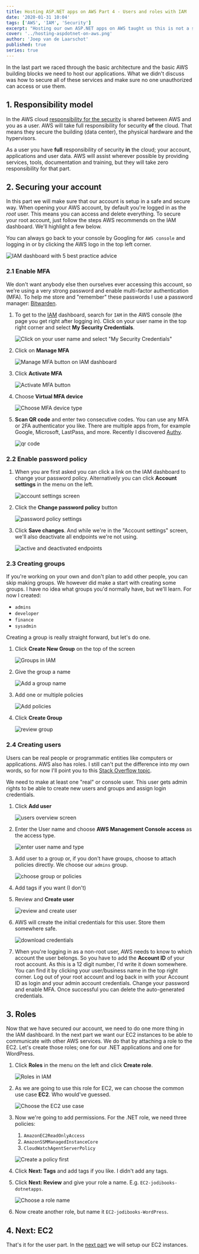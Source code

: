 ```yaml
---
title: Hosting ASP.NET apps on AWS Part 4 - Users and roles with IAM
date: '2020-01-31 10:04'
tags: ['AWS', 'IAM', 'Security']
excerpt: "Hosting our own ASP.NET apps on AWS taught us this is not a side project. On AWS we start with securing our root account and adding users and roles in IAM."
cover: '../hosting-aspdotnet-on-aws.png'
author: 'Joep van de Laarschot'
published: true
series: true
---
```


In the last part we raced through the basic architecture and the basic AWS building blocks we need to host our applications. What we didn't discuss was how to secure all of these services and make sure no one unauthorized can access or use them.

## 1. Responsibility model

In the AWS cloud [responsibility for the security](https://aws.amazon.com/compliance/shared-responsibility-model/) is shared between AWS and you as a user. AWS will take full responsibility for security **of** the cloud. That means they secure the building (data center), the physical hardware and the hypervisors.

As a user you have **full** responsibility of security **in** the cloud; your account, applications and user data. AWS will assist wherever possible by providing services, tools, documentation and training, but they will take zero responsibility for that part.

## 2. Securing your account

In this part we will make sure that our account is setup in a safe and secure way. When opening your AWS account, by default you're logged in as the _root_ user. This means you can access and delete everything. To secure your root account, just follow the steps AWS recommends on the IAM dashboard. We'll highlight a few below.

You can always go back to your console by Googling for `AWS console` and logging in or by clicking the AWS logo in the top left corner.

![IAM dashboard with 5 best practice advice](iam-0-1.png)

### 2.1 Enable MFA

We don't want anybody else then ourselves ever accessing this account, so we're using a very strong password and enable multi-factor authentication (MFA). To help me store and "remember" these passwords I use a password manager: [Bitwarden](https://bitwarden.com/).

1. To get to the [IAM](https://aws.amazon.com/iam/) dashboard, search for `IAM` in the AWS console (the page you get right after logging in). Click on your user name in the top right corner and select **My Security Credentials**.

    ![Click on your user name and select "My Security Credentials"](iam-1.png)

2. Click on **Manage MFA**

    ![Manage MFA button on IAM dashboard](iam-2.png)

3. Click **Activate MFA**

    ![Activate MFA button](iam-3.png)

4. Choose **Virtual MFA device**

    ![Choose MFA device type](iam-4.png)

5. **Scan QR code** and enter two consecutive codes. You can use any MFA or 2FA authenticator you like. There are multiple apps from, for example Google, Microsoft, LastPass, and more. Recently I discovered [Authy](https://authy.com/).

    ![qr code](iam-5.png)

### 2.2 Enable password policy

1. When you are first asked you can click a link on the IAM dashboard to change your password policy. Alternatively you can click **Account settings** in the menu on the left.

    ![account settings screen](iam-6.png)

2. Click the **Change password policy** button

    ![password policy settings](iam-7.png)

3. Click **Save changes**. And while we're in the "Account settings" screen, we'll also deactivate all endpoints we're not using.

    ![active and deactivated endpoints](iam-8.png)

### 2.3 Creating groups

If you're working on your own and don't plan to add other people, you can skip making groups. We however did make a start with creating some groups. I have no idea what groups you'd normally have, but we'll learn. For now I created:

- `admins`
- `developer`
- `finance`
- `sysadmin`

Creating a group is really straight forward, but let's do one.

1. Click **Create New Group** on the top of the screen

    ![Groups in IAM](iam-9.png)

2. Give the group a name

    ![Add a group name](iam-10.png)

3. Add one or multiple policies

    ![Add policies](iam-11.png)

4. Click **Create Group**

    ![review group](iam-12.png)

### 2.4 Creating users

Users can be real people or programmatic entities like computers or applications. AWS also has roles. I still can't put the difference into my own words, so for now I'll point you to this [Stack Overflow topic](https://stackoverflow.com/questions/46199680/difference-between-iam-role-and-iam-user-in-aws/46200171).

We need to make at least one "real" or console user. This user gets admin rights to be able to create new users and groups and assign login credentials.

1. Click **Add user**

    ![users overview screen](iam-13.png)

2. Enter the User name and choose **AWS Management Console access** as the access type.

    ![enter user name and type](iam-14.png)

3. Add user to a group or, if you don't have groups, choose to attach policies directly. We choose our `admins` group.

    ![choose group or policies](iam-15.png)

4. Add tags if you want (I don't)
5. Review and **Create user**

    ![review and create user](iam-16.png)

6. AWS will create the initial credentials for this user. Store them somewhere safe.

    ![download credentials](iam-17.png)

7. When you're logging in as a non-root user, AWS needs to know to which account the user belongs. So you have to add the **Account ID** of your root account. As this is a 12 digit number, I'd write it down somewhere. You can find it by clicking your user/business name in the top right corner. Log out of your root account and log back in with your Account ID as login and your admin account credentials. Change your password and enable MFA. Once successful you can delete the auto-generated credentials.

## 3. Roles

Now that we have secured our account, we need to do one more thing in the IAM dashboard. In the next part we want our EC2 instances to be able to communicate with other AWS services. We do that by attaching a role to the EC2. Let's create those roles; one for our .NET applications and one for WordPress.

1. Click **Roles** in the menu on the left and click **Create role**.

    ![Roles in IAM](iam-18.png)

2. As we are going to use this role for EC2, we can choose the common use case **EC2**. Who would've guessed.

    ![Choose the EC2 use case](iam-19.png)

3. Now we're going to add permissions. For the .NET role, we need three policies:

    1. `AmazonEC2ReadOnlyAccess`
    2. `AmazonSSMManagedInstanceCore`
    3. `CloudWatchAgentServerPolicy`

    ![Create a policy first](iam-20.png)

4. Click **Next: Tags** and add tags if you like. I didn't add any tags.
5. Click **Next: Review** and give your role a name. E.g. `EC2-jodibooks-dotnetapps`.

    ![Choose a role name](iam-21.png)

6. Now create another role, but name it `EC2-jodibooks-WordPress`.

## 4. Next: EC2

That's it for the user part. In the [next part](../hosting-asp-net-apps-aws-part-5-ec2-instances/) we will setup our EC2 instances.
